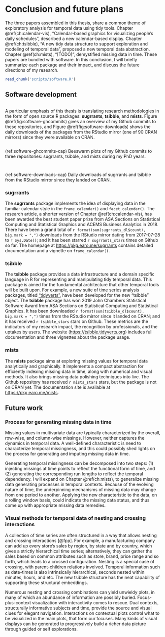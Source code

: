 # Conclusion and future plans {#ch:conclusion}

The three papers assembled in this thesis, share a common theme of exploratory analysis for temporal data using tidy tools. Chapter \@ref(ch:calendar-vis), "Calendar-based graphics for visualizing people's daily schedules", described a new calendar-based display. Chapter \@ref(ch:tsibble), "A new tidy data structure to support exploration and modeling of temporal data", proposed a new temporal data abstraction. Chapter \@ref(ch:mists), "[TODO]", demystified missing data in time. These papers are bundled with software. In this conclusion, I will briefly summarize each package and their impact, and discuss the future directions of my research.

```r
read_chunk('scripts/software.R')
```

## Software development

```r
```

A particular emphasis of this thesis is translating research methodologies in the form of open source R packages: **sugrrants**, **tsibble**, and **mists**. Figure \@ref(fig:software-ghcommits) gives an overview of my Github commits to these repositories, and Figure \@ref(fig:software-downloads) shows the daily downloads of the packages from the RStudio mirror (one of 90 CRAN mirrors) since they were available on CRAN.

```r
```

(ref:software-ghcommits-cap) Beeswarm plots of my Github commits to three repositories: sugrrants, tsibble, and mists during my PhD years.

```r
```

```r
```

(ref:software-downloads-cap) Daily downloads of sugrrants and tsibble from the RStudio mirror since they landed on CRAN.

### sugrrants

The **sugrrants** package implements the idea of displaying data in the familiar calendar style in the `frame_calendar()` and `facet_calendar()`. The research article, a shorter version of Chapter \@ref(ch:calendar-vis), has been awarded the best student paper prize from ASA Sections on Statistical Computing and Statistical Graphics and ACEMS Business Analytics in 2018. There have been a grand total of `r format(sum(sugrrants_dl$count), big.mark = ",")` downloads from the RStudio mirror dating from 2017-07-28 to `r Sys.Date()`; and it has been starred `r sugrrants_stars` times on Github so far. The homepage at <https://pkg.earo.me/sugrrants> contains detailed documentation and a vignette on `frame_calendar()`.

### tsibble

The **tsibble** package provides a data infrastructure and a domain specific language in R for representing and manipulating tidy temporal data. This package is aimed for the fundamental architecture that other temporal tools will be built upon. For example, a new suite of time series analysis packages, titled ["tidyverts"](https://github.com/tidyverts), have been developed for the new "tsibble" object. The **tsibble** package has won 2019 John Chambers Statistical Software Award from ASA Sections on Statistical Computing and Statistical Graphics. It has been downloaded `r format(sum(tsibble_dl$count), big.mark = ",")` times from the RStudio mirror since it landed on CRAN; and it has received `r tsibble_stars` stars on Github. These metrics are the indicators of my research impact, the recognition by professionals, and the uptakes by users. The website (<https://tsibble.tidyverts.org>) includes full documentation and three vignettes about the package usage.

### mists

The **mists** package aims at exploring missing values for temporal data analytically and graphically. It implements a compact abstraction for efficiently indexing missing data in time, along with numerical and visual methods. It also brings missing data polishing techniques into live. The Github repository has received `r mists_stars` stars, but the package is not on CRAN yet. The documentation site is available at <https://pkg.earo.me/mists>. 

## Future work

### Process for generating missing data in time

Missing values in multivariate data are typically characterized by the overall, row-wise, and column-wise missings. However, neither captures the dynamics in temporal data. A well-defined characteristic is need to characterize temporal missingness, and this could possibly shed lights on the process for generating and imputing missing data in time.

Generating temporal missingness can be decomposed into two steps: (1) injecting missings at time points to reflect the functional form of time, and (2) generating the corresponding run lengths to reflect the temporal dependency. I will expand on Chapter \@ref(ch:mists), to generalize missing data generating processes in temporal contexts. Because of the evolving nature of time, the underpinning mechanisms of missing data may change from one period to another. Applying the new characteristic to the data, on a rolling window basis, could indicate the missing data status, and thus come up with appropriate missing data remedies.

### Visual methods for temporal data of nesting and crossing interactions

A collection of time series are often structured in a way that allows nesting and crossing interactions [@fpp]. For example, a manufacturing company can add up every store's sales by region, by state and by country, which gives a strictly hierarchical time series; alternatively, they can gather the sales based on common attributes such as store, brand, price range and so forth, which leads to a crossed configuration. Nesting is a special case of crossing, with parent-children relations involved. Temporal information such as date-times is also intrinsically hierarchical, seconds nested within minutes, hours, and etc. The new tsibble structure has the neat capability of supporting these structural embeddings.

Numerous nesting and crossing combinations can yield unwieldy plots, in many of which an abundance of information are possibly buried. Focus-plus-context visualization with interactivity comes to rescue. Dual contexts, structurally informative subjects and time, provide the source and visual clues for elegant navigation. Interactions on contextual plots control what to be visualized in the main plots, that form our focuses. Many kinds of visual displays can be generated to progressively build a richer data picture through guided or self explorations.
